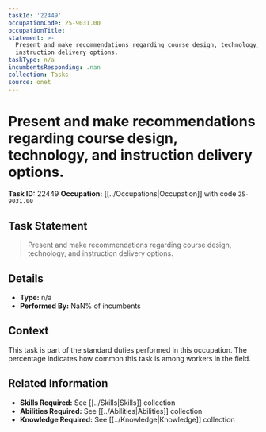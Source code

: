 ```yaml
---
taskId: '22449'
occupationCode: 25-9031.00
occupationTitle: ''
statement: >-
  Present and make recommendations regarding course design, technology, and
  instruction delivery options.
taskType: n/a
incumbentsResponding: .nan
collection: Tasks
source: onet
---
```

# Present and make recommendations regarding course design, technology, and instruction delivery options.

**Task ID:** 22449
**Occupation:** [[../Occupations|Occupation]] with code `25-9031.00`

## Task Statement

> Present and make recommendations regarding course design, technology, and instruction delivery options.

## Details

- **Type:** n/a
- **Performed By:** NaN% of incumbents

## Context

This task is part of the standard duties performed in this occupation. The percentage indicates how common this task is among workers in the field.

## Related Information

- **Skills Required:** See [[../Skills|Skills]] collection
- **Abilities Required:** See [[../Abilities|Abilities]] collection
- **Knowledge Required:** See [[../Knowledge|Knowledge]] collection
